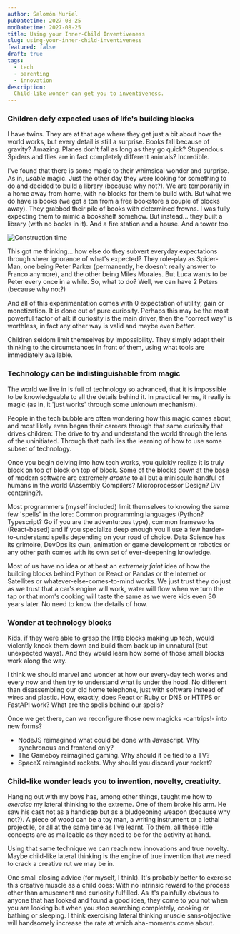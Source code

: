 ```yaml
---
author: Salomón Muriel
pubDatetime: 2027-08-25
modDatetime: 2027-08-25
title: Using your Inner-Child Inventiveness
slug: using-your-inner-child-inventiveness
featured: false
draft: true
tags:
  - tech
  - parenting
  - innovation
description:
  Child-like wonder can get you to inventiveness.
---
```


### Children defy expected uses of life's building blocks

I have twins. They are at that age where they get just a bit about how the world works, but every detail is still a surprise. Books fall because of gravity? Amazing. Planes don't fall as long as they go quick? Stupendous. Spiders and flies are in fact completely different animals? Incredible.

I've found that there is some magic to their whimsical wonder and surprise. As in, _usable_ magic. Just the other day they were looking for something to do and decided to build a library (because why not?). We are temporarily in a home away from home, with no blocks for them to build with. But what we do have is books (we got a ton from a free bookstore a couple of blocks away). They grabbed their pile of books with determined frowns. I was fully expecting them to mimic a bookshelf somehow. But instead... they built a library (with no books in it). And a fire station and a house. And a tower too.

![Construction time](@assets/posts/blog/children_wonder/books.webp)

This got me thinking... how else do they subvert everyday expectations through sheer ignorance of what's expected? They role-play as Spider-Man, one being Peter Parker (permanently, he doesn't really answer to Franco anymore), and the other being Miles Morales. But Luca wants to be Peter every once in a while. So, what to do? Well, we can have 2 Peters (because why not?)

And all of this experimentation comes with 0 expectation of utility, gain or monetization. It is done out of pure curiosity. Perhaps this may be the most powerful factor of all: if curiosity is the main driver, then the "correct way" is worthless, in fact any other way is valid and maybe even _better_.

Children seldom limit themselves by impossibility. They simply adapt their thinking to the circumstances in front of them, using what tools are immediately available.

### Technology can be indistinguishable from magic

The world we live in is full of technology so advanced, that it is impossible to be knowledgeable to all the details behind it. In practical terms, it really is magic (as in, it 'just works' through some unknown mechanism).

People in the tech bubble are often wondering how this magic comes about, and most likely even began their careers through that same curiosity that drives children: The drive to try and understand the world through the lens of the uninitiated. Through that path lies the learning of how to use some subset of technology.

Once you begin delving into how tech works, you quickly realize it is truly block on top of block on top of block. Some of the blocks down at the base of modern software are extremely _arcane_ to all but a miniscule handful of humans in the world (Assembly Compilers? Microprocessor Design? Div centering?). 

Most programmers (myself included) limit themselves to knowing the same few 'spells' in the lore: Common programming languages (Python? Typescript? Go if you are the adventurous type), common frameworks (React-based) and if you specialize deep enough you'll use a few harder-to-understand spells depending on your road of choice. Data Science has its grimoire, DevOps its own, animation or game development or robotics or any other path comes with its own set of ever-deepening knowledge.

Most of us have no idea or at best an _extremely faint_ idea of how the building blocks behind Python or React or Pandas or the Internet or Satellites or whatever-else-comes-to-mind works. We just trust they do just as we trust that a car's engine will work, water will flow when we turn the tap or that mom's cooking will taste the same as we were kids even 30 years later. No need to know the details of how.

### Wonder at technology blocks

Kids, if they were able to grasp the little blocks making up tech, would violently knock them down and build them back up in unnatural (but unexpected ways). And they would learn how some of those small blocks work along the way.

I think we should marvel and wonder at how our every-day tech works and every now and then try to understand what is under the hood. No different than disassembling our old home telephone, just with software instead of wires and plastic. How, exactly, does React or Ruby or DNS or HTTPS or FastAPI work? What are the spells behind our spells?

Once we get there, can we reconfigure those new magicks -cantrips!- into new forms?

* NodeJS reimagined what could be done with Javascript. Why synchronous and frontend only?
* The Gameboy reimagined gaming. Why should it be tied to a TV?
* SpaceX reimagined rockets. Why should you discard your rocket?

### Child-like wonder leads you to invention, novelty, creativity.

Hanging out with my boys has, among other things, taught me how to _exercise_ my lateral thinking to the extreme. One of them broke his arm. He saw his cast not as a handicap but as a bludgeoning weapon (because why not?). A piece of wood can be a toy man, a writing instrument or a lethal projectile, or all at the same time as I've learnt. To them, all these little concepts are as malleable as they need to be for the activity at hand.

Using that same technique we can reach new innovations and true novelty. Maybe child-like lateral thinking is the engine of true invention that we need to crack a creative rut we may be in.

One small closing advice (for myself, I think). It's probably better to exercise this creative muscle as a child does: With no intrinsic reward to the process other than amusement and curiosity fulfilled. As it's painfully obvious to anyone that has looked and found a good idea, they come to you not when you are looking but when you stop searching completely, cooking or bathing or sleeping. I think exercising lateral thinking muscle sans-objective will handsomely increase the rate at which aha-moments come about.